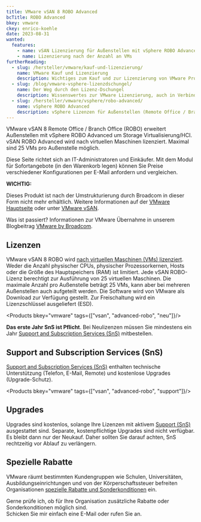 ```yaml
---
title: VMware vSAN 8 ROBO Advanced
bcTitle: ROBO Advanced
bkey: vmware
ckey: enrico-koehle
date: 2023-08-31
wanted:
  features:
    - name: vSAN Lizenzierung für Außenstellen mit vSphere ROBO Advanced
    - name: Lizenzierung nach der Anzahl an VMs
furtherReading:
  - slug: /hersteller/vmware/kauf-und-lizenzierung/
    name: VMware Kauf und Lizenzierung
    description: Wichtiges zum Kauf und zur Lizenzierung von VMware Produkten in der Form eines Nachschlagewerks.
  - slug: /blog/vmware-vsphere-lizenzdschungel/
    name: Der Weg durch den Lizenz-Dschungel
    description: Wissenswertes zur VMware Lizenzierung, auch in Verbindung mit Microsoft Windows Servern.
  - slug: /hersteller/vmware/vsphere/robo-advanced/
    name: vSphere ROBO Advanced
    description: vSphere Lizenzen für Außenstellen (Remote Office / Branch Office).
---
```




<Intro>

VMware vSAN 8 Remote Office / Branch Office (ROBO) erweitert Außenstellen mit vSphere ROBO Advanced um Storage Virtualisierung/HCI. vSAN ROBO Advanced wird nach virtuellen Maschinen lizenziert. Maximal sind 25 VMs pro Außenstelle möglich.

Diese Seite richtet sich an IT-Administratoren und Einkäufer. Mit dem Modul für Sofortangebote (in den Warenkorb legen) können Sie Preise verschiedener Konfigurationen per E-Mail anfordern und vergleichen.


</Intro>

<TOC />


<Info type="strong">

**WICHTIG:** <br />

Dieses Produkt ist nach der Umstrukturierung durch Broadcom in dieser Form nicht mehr erhältlich. Weitere Informationen auf der [VMware Hauptseite](/hersteller/vmware/) oder unter [VMware vSAN](/hersteller/vmware/vsan/).

Was ist passiert? Informationen zur VMware Übernahme in unserem Blogbeitrag [VMware by Broadcom](/blog/vmware-by-broadcom/).


</Info>


## Lizenzen

VMware vSAN 8 ROBO wird [nach virtuellen Maschinen (VMs) lizenziert](/hersteller/vmware/kauf-und-lizenzierung/#lizenzierung-nach-virtuellen-maschinen). Weder die Anzahl physischer CPUs, physischer Prozessorkernen, Hosts oder die Größe des Hauptspeichers (RAM) ist limitiert. Jede vSAN ROBO-Lizenz berechtigt zur Ausführung von 25 virtuellen Maschinen. Die maximale Anzahl pro Außenstelle beträgt 25 VMs, kann aber bei mehreren Außenstellen auch aufgeteilt werden. Die Software wird von VMware als Download zur Verfügung gestellt. Zur Freischaltung wird ein Lizenzschlüssel ausgeliefert (ESD).

<Products bkey="vmware" tags={["vsan", "advanced-robo", "neu"]}/>


<Info>

**Das erste Jahr SnS ist Pflicht**. Bei Neulizenzen müssen Sie mindestens ein Jahr [Support and Subscription Services (SnS)](/hersteller/vmware/kauf-und-lizenzierung/#support-and-subscription-services-sns) mitbestellen.

</Info>



## Support and Subscription Services (SnS)

[Support and Subscription Services (SnS)](/hersteller/vmware/kauf-und-lizenzierung/#support-and-subscription-services-sns) enthalten technische Unterstützung (Telefon, E-Mail, Remote) und kostenlose Upgrades (Upgrade-Schutz).


<Products bkey="vmware" tags={["vsan", "advanced-robo", "support"]}/>


## Upgrades

Upgrades sind kostenlos, solange Ihre Lizenzen mit aktivem [Support (SnS)](/hersteller/vmware/kauf-und-lizenzierung/#support-and-subscription-services-sns) ausgestattet sind. Separate, kostenpflichtige Upgrades sind nicht verfügbar. Es bleibt dann nur der Neukauf. Daher sollten Sie darauf achten, SnS rechtzeitig vor Ablauf zu verlängern.


## Spezielle Rabatte

VMware räumt bestimmten Kundengruppen wie Schulen, Universitäten, Ausbildungseinrichtungen und von der Körperschaftssteuer befreiten Organisationen [spezielle Rabatte und Sonderkonditionen](/hersteller/vmware/kauf-und-lizenzierung/#sonderkonditionen) ein.


<GetInTouch theme="light">

Gerne prüfe ich, ob für Ihre Organisation zusätzliche Rabatte oder Sonderkonditionen möglich sind.<br />
Schicken Sie mir einfach eine E-Mail oder rufen Sie an.

</GetInTouch>
